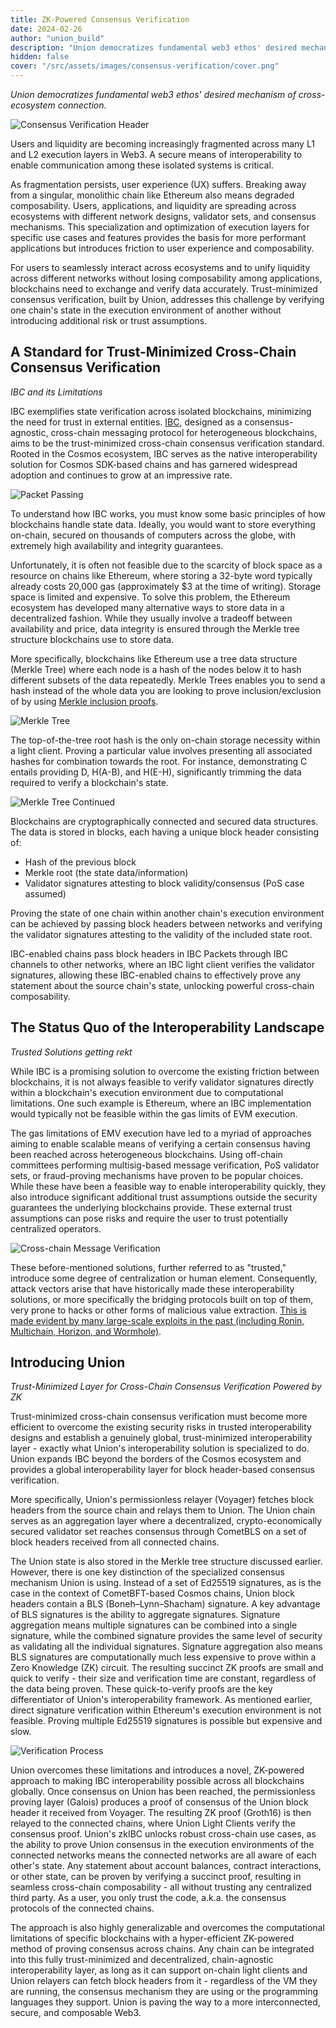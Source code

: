 ```yaml
---
title: ZK-Powered Consensus Verification
date: 2024-02-26
author: "union_build"
description: "Union democratizes fundamental web3 ethos' desired mechanism of cross-ecosystem connection."
hidden: false
cover: "/src/assets/images/consensus-verification/cover.png"
---
```



_Union democratizes fundamental web3 ethos' desired mechanism of cross-ecosystem connection._

<Image
  alt="Consensus Verification Header"
  src={header}
  class="mb-2"
  loading="eager"
/>

Users and liquidity are becoming increasingly fragmented across many L1 and L2 execution layers in Web3. A secure means of interoperability to enable communication among these isolated systems is critical.

As fragmentation persists, user experience (UX) suffers. Breaking away from a singular, monolithic chain like Ethereum also means degraded composability. Users, applications, and liquidity are spreading across ecosystems with different network designs, validator sets, and consensus mechanisms. This specialization and optimization of execution layers for specific use cases and features provides the basis for more performant applications but introduces friction to user experience and composability.

For users to seamlessly interact across ecosystems and to unify liquidity across different networks without losing composability among applications, blockchains need to exchange and verify data accurately. Trust-minimized consensus verification, built by Union, addresses this challenge by verifying one chain's state in the execution environment of another without introducing additional risk or trust assumptions.

## A Standard for Trust-Minimized Cross-Chain Consensus Verification

_IBC and its Limitations_

IBC exemplifies state verification across isolated blockchains, minimizing the need for trust in external entities. [IBC](https://arxiv.org/pdf/2006.15918.pdf), designed as a consensus-agnostic, cross-chain messaging protocol for heterogeneous blockchains, aims to be the trust-minimized cross-chain consensus verification standard. Rooted in the Cosmos ecosystem, IBC serves as the native interoperability solution for Cosmos SDK-based chains and has garnered widespread adoption and continues to grow at an impressive rate.

<Image alt="Packet Passing" src={packetPassing} />

To understand how IBC works, you must know some basic principles of how blockchains handle state data. Ideally, you would want to store everything on-chain, secured on thousands of computers across the globe, with extremely high availability and integrity guarantees.

Unfortunately, it is often not feasible due to the scarcity of block space as a resource on chains like Ethereum, where storing a 32-byte word typically already costs 20,000 gas (approximately $3 at the time of writing). Storage space is limited and expensive. To solve this problem, the Ethereum ecosystem has developed many alternative ways to store data in a decentralized fashion. While they usually involve a tradeoff between availability and price, data integrity is ensured through the Merkle tree structure blockchains use to store data.

More specifically, blockchains like Ethereum use a tree data structure (Merkle Tree) where each node is a hash of the nodes below it to hash different subsets of the data repeatedly. Merkle Trees enables you to send a hash instead of the whole data you are looking to prove inclusion/exclusion of by using [Merkle inclusion proofs](https://ethereum.org/developers/tutorials/merkle-proofs-for-offline-data-integrity).

<Image alt="Merkle Tree" src={merkleTree1} />

The top-of-the-tree root hash is the only on-chain storage necessity within a light client. Proving a particular value involves presenting all associated hashes for combination towards the root. For instance, demonstrating C entails providing D, H(A-B), and H(E-H), significantly trimming the data required to verify a blockchain's state.

<Image alt="Merkle Tree Continued" src={merkleTree2} />

Blockchains are cryptographically connected and secured data structures. The data is stored in blocks, each having a unique block header consisting of:

- Hash of the previous block
- Merkle root (the state data/information)
- Validator signatures attesting to block validity/consensus (PoS case assumed)

Proving the state of one chain within another chain's execution environment can be achieved by passing block headers between networks and verifying the validator signatures attesting to the validity of the included state root.

IBC-enabled chains pass block headers in IBC Packets through IBC channels to other networks, where an IBC light client verifies the validator signatures, allowing these IBC-enabled chains to effectively prove any statement about the source chain's state, unlocking powerful cross-chain composability.

## The Status Quo of the Interoperability Landscape

_Trusted Solutions getting rekt_

While IBC is a promising solution to overcome the existing friction between blockchains, it is not always feasible to verify validator signatures directly within a blockchain's execution environment due to computational limitations. One such example is Ethereum, where an IBC implementation would typically not be feasible within the gas limits of EVM execution.

The gas limitations of EMV execution have led to a myriad of approaches aiming to enable scalable means of verifying a certain consensus having been reached across heterogeneous blockchains. Using off-chain committees performing multisig-based message verification, PoS validator sets, or fraud-proving mechanisms have proven to be popular choices. While these have been a feasible way to enable interoperability quickly, they also introduce significant additional trust assumptions outside the security guarantees the underlying blockchains provide. These external trust assumptions can pose risks and require the user to trust potentially centralized operators.

<Image
  alt="Cross-chain Message Verification"
  src={crossChainMessageVerification}
/>

These before-mentioned solutions, further referred to as "trusted," introduce some degree of centralization or human element. Consequently, attack vectors arise that have historically made these interoperability solutions, or more specifically the bridging protocols built on top of them, very prone to hacks or other forms of malicious value extraction. [This is made evident by many large-scale exploits in the past (including Ronin, Multichain, Horizon, and Wormhole)](https://rekt.news/leaderboard/).

## Introducing Union

_Trust-Minimized Layer for Cross-Chain Consensus Verification Powered by ZK_

Trust-minimized cross-chain consensus verification must become more efficient to overcome the existing security risks in trusted interoperability designs and establish a genuinely global, trust-minimized interoperability layer - exactly what Union's interoperability solution is specialized to do. Union expands IBC beyond the borders of the Cosmos ecosystem and provides a global interoperability layer for block header-based consensus verification.

More specifically, Union's permissionless relayer (Voyager) fetches block headers from the source chain and relays them to Union. The Union chain serves as an aggregation layer where a decentralized, crypto-economically secured validator set reaches consensus through CometBLS on a set of block headers received from all connected chains.

The Union state is also stored in the Merkle tree structure discussed earlier. However, there is one key distinction of the specialized consensus mechanism Union is using. Instead of a set of Ed25519 signatures, as is the case in the context of CometBFT-based Cosmos chains, Union block headers contain a BLS (Boneh–Lynn–Shacham) signature. A key advantage of BLS signatures is the ability to aggregate signatures. Signature aggregation means multiple signatures can be combined into a single signature, while the combined signature provides the same level of security as validating all the individual signatures. Signature aggregation also means BLS signatures are computationally much less expensive to prove within a Zero Knowledge (ZK) circuit. The resulting succinct ZK proofs are small and quick to verify - their size and verification time are constant, regardless of the data being proven. These quick-to-verify proofs are the key differentiator of Union's interoperability framework. As mentioned earlier, direct signature verification within Ethereum's execution environment is not feasible. Proving multiple Ed25519 signatures is possible but expensive and slow.

<Image alt="Verification Process" src={processMap} />

Union overcomes these limitations and introduces a novel, ZK-powered approach to making IBC interoperability possible across all blockchains globally. Once consensus on Union has been reached, the permissionless proving layer (Galois) produces a proof of consensus of the Union block header it received from Voyager. The resulting ZK proof (Groth16) is then relayed to the connected chains, where Union Light Clients verify the consensus proof. Union's zkIBC unlocks robust cross-chain use cases, as the ability to prove Union consensus in the execution environments of the connected networks means the connected networks are all aware of each other's state. Any statement about account balances, contract interactions, or other state, can be proven by verifying a succinct proof, resulting in seamless cross-chain composability - all without trusting any centralized third party. As a user, you only trust the code, a.k.a. the consensus protocols of the connected chains.

The approach is also highly generalizable and overcomes the computational limitations of specific blockchains with a hyper-efficient ZK-powered method of proving consensus across chains. Any chain can be integrated into this fully trust-minimized and decentralized, chain-agnostic interoperability layer, as long as it can support on-chain light clients and Union relayers can fetch block headers from it - regardless of the VM they are running, the consensus mechanism they are using or the programming languages they support. Union is paving the way to a more interconnected, secure, and composable Web3.
